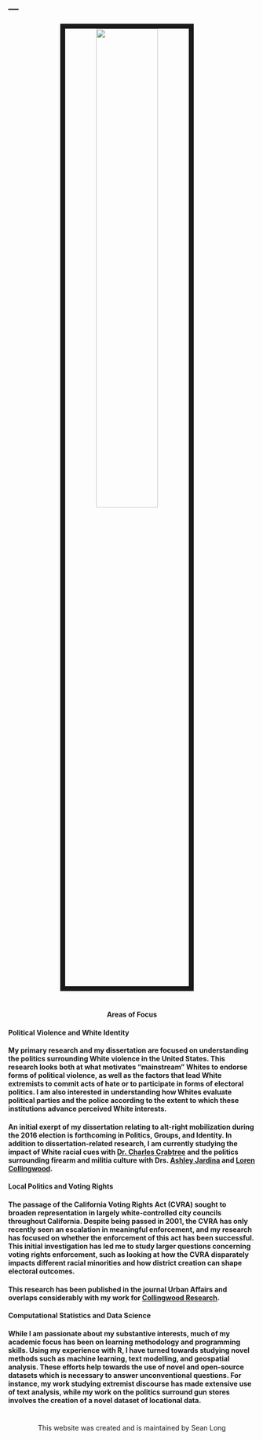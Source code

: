 ---
---



<link rel="stylesheet" href="styles.css" type="text/css">

<center>
<img src="images/Joshua.jpg" style="width:50%; border:10px solid; margin-right: 20px" align="middle">
</center>

#

#

#

#

<center>

#### **Areas of Focus**

</center>

#### **Political Violence and White Identity**
#### My primary research and my dissertation are focused on understanding the politics surrounding White violence in the United States. This research looks both at what motivates "mainstream" Whites to endorse forms of political violence, as well as the factors that lead White extremists to commit acts of hate or to participate in forms of electoral politics. I am also interested in understanding how Whites evaluate political parties and the police according to the extent to which these institutions advance perceived White interests.
#### An initial exerpt of my dissertation relating to alt-right mobilization during the 2016 election is forthcoming in Politics, Groups, and Identity. In addition to dissertation-related research, I am currently studying the impact of White racial cues with [Dr. Charles Crabtree](http://charlescrabtree.com/) and the politics surrounding firearm and militia culture with Drs. [Ashley Jardina](https://sites.duke.edu/ashleyjardina/) and [Loren Collingwood](https://www.collingwoodresearch.com/).
#### 
#### 
#### **Local Politics and Voting Rights**
#### The passage of the California Voting Rights Act (CVRA) sought to broaden representation in largely white-controlled city councils throughout California. Despite being passed in 2001, the CVRA has only recently seen an escalation in meaningful enforcement, and my research has focused on whether the enforcement of this act has been successful. This initial investigation has led me to study larger questions concerning voting rights enforcement, such as looking at how the CVRA disparately impacts different racial minorities and how district creation can shape electoral outcomes.
#### This research has been published in the journal Urban Affairs and overlaps considerably with my work for [Collingwood Research](https://www.collingwoodresearch.com/).
#### 
#### 
#### **Computational Statistics and Data Science**
#### While I am passionate about my substantive interests, much of my academic focus has been on learning methodology and programming skills. Using my experience with R, I have turned towards studying novel methods such as machine learning, text modelling, and geospatial analysis. These efforts help towards the use of novel and open-source datasets which is necessary to answer unconventional questions. For instance, my work studying extremist discourse has made extensive use of text analysis, while my work on the politics surround gun stores involves the creation of a novel dataset of locational data.
#

#

#



#

#

#

#

#

#

#

#

#

#

#

#

#

#

#

#

#

#

#

#

#

#

#

#

#

#

#

#

#

#

#

#

#

#

#

#

#

#

#

#

#

#

#

#

#

#

#

#

#

#

#

#

#

#

#

#


<center> 

This website was created and is maintained by Sean Long

</center>